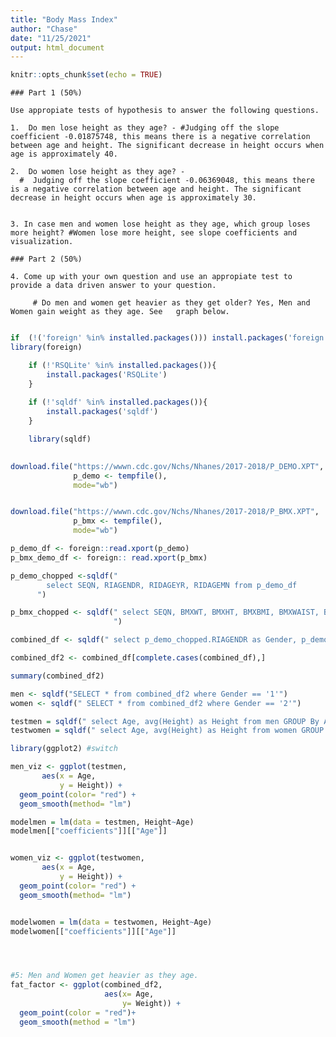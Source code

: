 ---
title: "Body Mass Index"
author: "Chase"
date: "11/25/2021"
output: html_document
---

```{r setup, include=FALSE}
knitr::opts_chunk$set(echo = TRUE)
```


```{info}


### Part 1 (50%)

Use appropiate tests of hypothesis to answer the following questions.

1.  Do men lose height as they age? - #Judging off the slope coefficient -0.01875748, this means there is a negative correlation between age and height. The significant decrease in height occurs when age is approximately 40. 

2.  Do women lose height as they age? - 
  #  Judging off the slope coefficient -0.06369048, this means there is a negative correlation between age and height. The significant decrease in height occurs when age is approximately 30. 


3. In case men and women lose height as they age, which group loses more height? #Women lose more height, see slope coefficients and visualization. 

### Part 2 (50%)

4. Come up with your own question and use an appropiate test to provide a data driven answer to your question.

     # Do men and women get heavier as they get older? Yes, Men and Women gain weight as they age. See   graph below.  
        

```



```{R}
if  (!('foreign' %in% installed.packages())) install.packages('foreign')
library(foreign)

    if (!'RSQLite' %in% installed.packages()){
        install.packages('RSQLite')
    }
    
    if (!'sqldf' %in% installed.packages()){
        install.packages('sqldf')
    }

    library(sqldf)
    

download.file("https://wwwn.cdc.gov/Nchs/Nhanes/2017-2018/P_DEMO.XPT",
              p_demo <- tempfile(), 
              mode="wb")


download.file("https://wwwn.cdc.gov/Nchs/Nhanes/2017-2018/P_BMX.XPT",
              p_bmx <- tempfile(), 
              mode="wb")

p_demo_df <- foreign::read.xport(p_demo)
p_bmx_demo_df <- foreign:: read.xport(p_bmx)

p_demo_chopped <-sqldf("
        select SEQN, RIAGENDR, RIDAGEYR, RIDAGEMN from p_demo_df
      ")

p_bmx_chopped <- sqldf(" select SEQN, BMXWT, BMXHT, BMXBMI, BMXWAIST, BMXHIP from p_bmx_demo_df
                       ")

combined_df <- sqldf(" select p_demo_chopped.RIAGENDR as Gender, p_demo_chopped.RIDAGEYR as Age, p_bmx_chopped.BMXWT as Weight, p_bmx_chopped.BMXHT as Height, p_bmx_chopped.BMXBMI as BMI, p_bmx_chopped.BMXWAIST as Waist, p_bmx_chopped.BMXHIP from p_demo_chopped left join p_bmx_chopped on p_demo_chopped.SEQN = p_bmx_chopped.SEQN")

combined_df2 <- combined_df[complete.cases(combined_df),]

summary(combined_df2)

```



```{r}
men <- sqldf("SELECT * from combined_df2 where Gender == '1'")
women <- sqldf(" SELECT * from combined_df2 where Gender == '2'")

testmen = sqldf(" select Age, avg(Height) as Height from men GROUP By Age")
testwomen = sqldf(" select Age, avg(Height) as Height from women GROUP By Age")

library(ggplot2) #switch 

men_viz <- ggplot(testmen, 
       aes(x = Age,
           y = Height)) +
  geom_point(color= "red") +
  geom_smooth(method= "lm")

modelmen = lm(data = testmen, Height~Age)
modelmen[["coefficients"]][["Age"]]


women_viz <- ggplot(testwomen, 
       aes(x = Age, 
           y = Height)) +
  geom_point(color= "red") +
  geom_smooth(method= "lm")


modelwomen = lm(data = testwomen, Height~Age)
modelwomen[["coefficients"]][["Age"]]




#5: Men and Women get heavier as they age. 
fat_factor <- ggplot(combined_df2,
                     aes(x= Age,
                         y= Weight)) +
  geom_point(color = "red")+
  geom_smooth(method = "lm")



```

